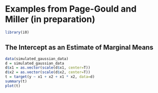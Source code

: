 # Examples from Page-Gould and Miller (in preparation)

```r
library(i0)
```

## The Intercept as an Estimate of Marginal Means

```r
data(simulated_gaussian_data)
d = simulated_gaussian_data
d$x1 = as.vector(scale(d$x1, center=T))
d$x2 = as.vector(scale(d$x2, center=T))
t = target(y ~ x1 + x2 + x1 * x2, data=d)
summary(t)
plot(t)
```
